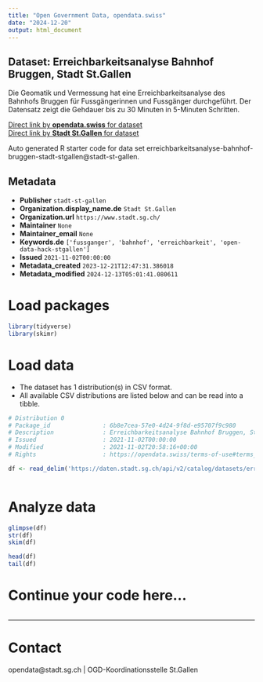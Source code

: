 ```yaml
---
title: "Open Government Data, opendata.swiss"
date: "2024-12-20"
output: html_document
---
```


## Dataset: Erreichbarkeitsanalyse Bahnhof Bruggen, Stadt St.Gallen

Die Geomatik und Vermessung hat eine Erreichbarkeitsanalyse des Bahnhofs Bruggen für Fussgängerinnen und Fussgänger durchgeführt. Der Datensatz zeigt die Gehdauer bis zu 30 Minuten in 5-Minuten Schritten.

[Direct link by **opendata.swiss** for dataset](https://opendata.swiss/de/dataset/erreichbarkeitsanalyse-bahnhof-bruggen-stadt-st-gallen)<br>
[Direct link by **Stadt St.Gallen** for dataset](https://daten.stadt.sg.ch/explore/dataset/erreichbarkeitsanalyse-bahnhof-bruggen-stadt-stgallen/)

Auto generated R starter code for data set erreichbarkeitsanalyse-bahnhof-bruggen-stadt-stgallen@stadt-st-gallen.

## Metadata

- **Publisher** `stadt-st-gallen`
- **Organization.display_name.de** `Stadt St.Gallen`
- **Organization.url** `https://www.stadt.sg.ch/`
- **Maintainer** `None`
- **Maintainer_email** `None`
- **Keywords.de** `['fussganger', 'bahnhof', 'erreichbarkeit', 'open-data-hack-stgallen']`
- **Issued** `2021-11-02T00:00:00`
- **Metadata_created** `2023-12-21T12:47:31.386018`
- **Metadata_modified** `2024-12-13T05:01:41.080611`


# Load packages

```r

library(tidyverse)
library(skimr)

```

# Load data

-   The dataset has 1 distribution(s) in CSV format.
-   All available CSV distributions are listed below and can be read into a tibble.

```r

# Distribution 0
# Package_id               : 6b8e7cea-57e0-4d24-9f8d-e95707f9c980
# Description              : Erreichbarkeitsanalyse Bahnhof Bruggen, Stadt St.Gallen (csv)
# Issued                   : 2021-11-02T00:00:00
# Modified                 : 2021-11-02T20:58:16+00:00
# Rights                   : https://opendata.swiss/terms-of-use#terms_by

df <- read_delim('https://daten.stadt.sg.ch/api/v2/catalog/datasets/erreichbarkeitsanalyse-bahnhof-bruggen-stadt-stgallen/exports/csv?use_labels=true')



```

# Analyze data

```r

glimpse(df)
str(df)
skim(df)

head(df)
tail(df)

```

# Continue your code here...

```r

```

------------------------------------------------------------------------

# Contact

opendata@stadt.sg.ch | OGD-Koordinationsstelle St.Gallen

